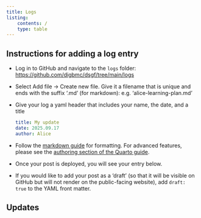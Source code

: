 ```yaml
---
title: Logs
listing:
    contents: /
    type: table
---
```


## Instructions for adding a log entry

- Log in to GitHub and navigate to the `logs` folder: [https://github.com/digbmc/dsgf/tree/main/logs](https://github.com/digbmc/dsgf/tree/main/logs)
- Select Add file -> Create new file. Give it a filename that is unique and ends with the suffix '.md' (for markdown): e.g. 'alice-learning-plan.md'
- Give your log a yaml header that includes your name, the date, and a title

    ```yaml
    title: My update
    date: 2025.09.17
    author: Alice
    ```
- Follow the [markdown guide](../resources/markdown-guide.md) for formatting. For advanced features, please see the [authoring section of the Quarto guide](https://quarto.org/docs/authoring/markdown-basics.html).
- Once your post is deployed, you will see your entry below.
- If you would like to add your post as a 'draft' (so that it will be visible on GitHub but will not render on the public-facing website), add `draft: true` to the YAML front matter.

## Updates